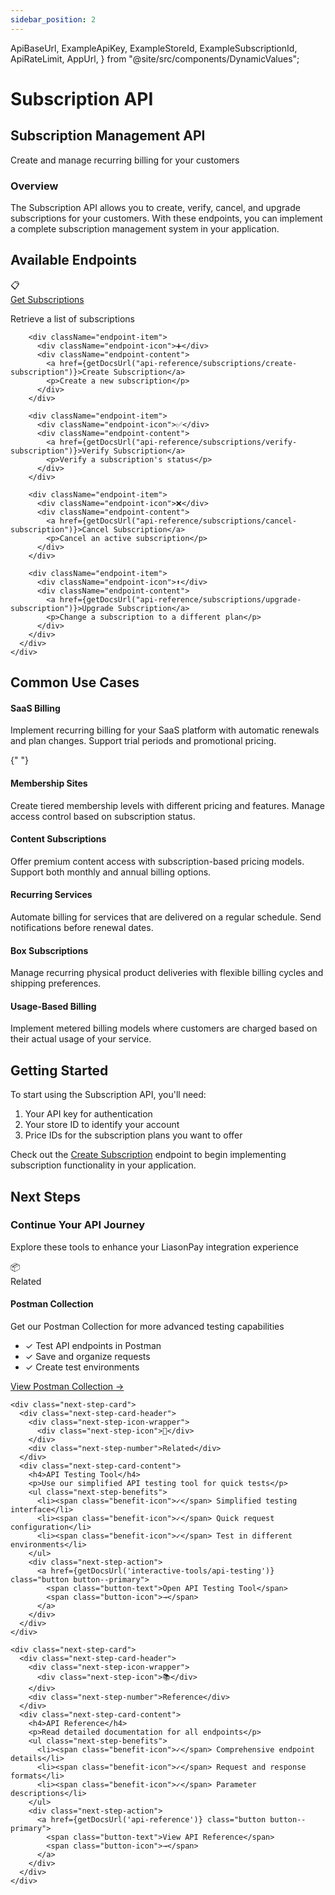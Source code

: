 ```yaml
---
sidebar_position: 2
---
```


  ApiBaseUrl,
  ExampleApiKey,
  ExampleStoreId,
  ExampleSubscriptionId,
  ApiRateLimit,
  AppUrl,
} from "@site/src/components/DynamicValues";

# Subscription API

<div className="explorer-header">
  <div className="explorer-header-content">
    <h2>Subscription Management API</h2>
    <p>Create and manage recurring billing for your customers</p>
  </div>
</div>

<div className="introduction-section">
  <div className="introduction-card">
    <h3>Overview</h3>
    <p>
      The Subscription API allows you to create, verify, cancel, and upgrade
      subscriptions for your customers. With these endpoints, you can implement
      a complete subscription management system in your application.
    </p>
  </div>
</div>

## Available Endpoints

<div className="endpoints-section">
  <div className="endpoints-card">
    <div className="endpoint-category">
      <div className="endpoint-list">
        <div className="endpoint-item">
          <div className="endpoint-icon">📋</div>
          <div className="endpoint-content">
            <a href={getDocsUrl("api-reference/subscriptions/get-subscriptions")}>Get Subscriptions</a>
            <p>Retrieve a list of subscriptions</p>
          </div>
        </div>

        <div className="endpoint-item">
          <div className="endpoint-icon">➕</div>
          <div className="endpoint-content">
            <a href={getDocsUrl("api-reference/subscriptions/create-subscription")}>Create Subscription</a>
            <p>Create a new subscription</p>
          </div>
        </div>

        <div className="endpoint-item">
          <div className="endpoint-icon">✅</div>
          <div className="endpoint-content">
            <a href={getDocsUrl("api-reference/subscriptions/verify-subscription")}>Verify Subscription</a>
            <p>Verify a subscription's status</p>
          </div>
        </div>

        <div className="endpoint-item">
          <div className="endpoint-icon">❌</div>
          <div className="endpoint-content">
            <a href={getDocsUrl("api-reference/subscriptions/cancel-subscription")}>Cancel Subscription</a>
            <p>Cancel an active subscription</p>
          </div>
        </div>

        <div className="endpoint-item">
          <div className="endpoint-icon">⬆️</div>
          <div className="endpoint-content">
            <a href={getDocsUrl("api-reference/subscriptions/upgrade-subscription")}>Upgrade Subscription</a>
            <p>Change a subscription to a different plan</p>
          </div>
        </div>
      </div>
    </div>

  </div>
</div>

## Common Use Cases

<div className="use-cases-section">
  <div className="use-case-item">
    <h4>SaaS Billing</h4>
    <p>Implement recurring billing for your SaaS platform with automatic renewals and plan changes. Support trial periods and promotional pricing.</p>
  </div>

{" "}

<div className="use-case-item">
  <h4>Membership Sites</h4>
  <p>
    Create tiered membership levels with different pricing and features. Manage
    access control based on subscription status.
  </p>
</div>

  <div className="use-case-item">
    <h4>Content Subscriptions</h4>
    <p>Offer premium content access with subscription-based pricing models. Support both monthly and annual billing options.</p>
  </div>
  
  <div className="use-case-item">
    <h4>Recurring Services</h4>
    <p>Automate billing for services that are delivered on a regular schedule. Send notifications before renewal dates.</p>
  </div>
  
  <div className="use-case-item">
    <h4>Box Subscriptions</h4>
    <p>Manage recurring physical product deliveries with flexible billing cycles and shipping preferences.</p>
  </div>
  
  <div className="use-case-item">
    <h4>Usage-Based Billing</h4>
    <p>Implement metered billing models where customers are charged based on their actual usage of your service.</p>
  </div>
</div>

## Getting Started

To start using the Subscription API, you'll need:

1. Your API key for authentication
2. Your store ID to identify your account
3. Price IDs for the subscription plans you want to offer

Check out the [Create Subscription](/api-reference/subscriptions/create-subscription) endpoint to begin implementing subscription functionality in your application.

## Next Steps

<div class="next-steps-section">
  <div class="next-steps-header">
    <div class="next-steps-header-content">
      <h3>Continue Your API Journey</h3>
      <p>Explore these tools to enhance your LiasonPay integration experience</p>
    </div>
  </div>

  <div class="next-steps-grid">
    <div class="next-step-card">
      <div class="next-step-card-header">
        <div class="next-step-icon-wrapper">
          <div class="next-step-icon">📦</div>
        </div>
        <div class="next-step-number">Related</div>
      </div>
      <div class="next-step-card-content">
        <h4>Postman Collection</h4>
        <p>Get our Postman Collection for more advanced testing capabilities</p>
        <ul class="next-step-benefits">
          <li><span class="benefit-icon">✓</span> Test API endpoints in Postman</li>
          <li><span class="benefit-icon">✓</span> Save and organize requests</li>
          <li><span class="benefit-icon">✓</span> Create test environments</li>
        </ul>
        <div class="next-step-action">
          <a href={getDocsUrl('interactive-tools/postman-collection')} class="button button--primary">
            <span class="button-text">View Postman Collection</span>
            <span class="button-icon">→</span>
          </a>
        </div>
      </div>
    </div>

    <div class="next-step-card">
      <div class="next-step-card-header">
        <div class="next-step-icon-wrapper">
          <div class="next-step-icon">🧪</div>
        </div>
        <div class="next-step-number">Related</div>
      </div>
      <div class="next-step-card-content">
        <h4>API Testing Tool</h4>
        <p>Use our simplified API testing tool for quick tests</p>
        <ul class="next-step-benefits">
          <li><span class="benefit-icon">✓</span> Simplified testing interface</li>
          <li><span class="benefit-icon">✓</span> Quick request configuration</li>
          <li><span class="benefit-icon">✓</span> Test in different environments</li>
        </ul>
        <div class="next-step-action">
          <a href={getDocsUrl('interactive-tools/api-testing')} class="button button--primary">
            <span class="button-text">Open API Testing Tool</span>
            <span class="button-icon">→</span>
          </a>
        </div>
      </div>
    </div>

    <div class="next-step-card">
      <div class="next-step-card-header">
        <div class="next-step-icon-wrapper">
          <div class="next-step-icon">📚</div>
        </div>
        <div class="next-step-number">Reference</div>
      </div>
      <div class="next-step-card-content">
        <h4>API Reference</h4>
        <p>Read detailed documentation for all endpoints</p>
        <ul class="next-step-benefits">
          <li><span class="benefit-icon">✓</span> Comprehensive endpoint details</li>
          <li><span class="benefit-icon">✓</span> Request and response formats</li>
          <li><span class="benefit-icon">✓</span> Parameter descriptions</li>
        </ul>
        <div class="next-step-action">
          <a href={getDocsUrl('api-reference')} class="button button--primary">
            <span class="button-text">View API Reference</span>
            <span class="button-icon">→</span>
          </a>
        </div>
      </div>
    </div>

  </div>
</div>
